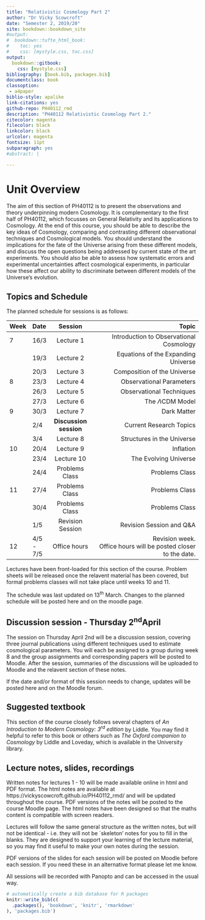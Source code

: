 ```yaml
---
title: "Relativistic Cosmology Part 2"
author: "Dr Vicky Scowcroft"
date: "Semester 2, 2019/20"
site: bookdown::bookdown_site
#output:
#  bookdown::tufte_html_book:
#    toc: yes
#    css: [mystyle.css, toc.css]
output: 
  bookdown::gitbook:
    css: [mystyle.css]
bibliography: [book.bib, packages.bib]
documentclass: book
classoption: 
 - a4paper
biblio-style: apalike
link-citations: yes
github-repo: PH40112_rmd
description: "PH40112 Relativistic Cosmology Part 2."
citecolor: magenta
filecolor: black
linkcolor: black
urlcolor: magenta
fontsize: 11pt
subparagraph: yes
#abstract: | 

---
```

# Unit Overview {-}
  The aim of this section of PH40112 is to present the observations and
  theory underpinning modern Cosmology. It is complementary to the first
  half of PH40112, which focusses on General Relativity and its
  applications to Cosmology. At the end of this course, you should be
  able to describe the key ideas of Cosmology, comparing and contrasting
  different observational techniques and Cosmological models. You should
  understand the implications for the fate of the Universe arising from
  these different models, and discuss the open questions being addressed
  by current state of the art experiments. You should also be able to
  assess how systematic errors and experimental uncertainties affect
  cosmological experiments, in particular how these affect our ability
  to discriminate between different models of the Universe's evolution.
  
## Topics and Schedule {-}

The planned schedule for sessions is as follows:

| Week | Date      |         Session        |                                                              Topic |
|:-----|:----------|:----------------------:|-------------------------------------------------------------------:|
| 7    | 16/3 |        Lecture 1       |                            Introduction to Observational Cosmology |
|      | 19/3  |        Lecture 2       |                                Equations of the Expanding Universe |
|      | 20/3  |        Lecture 3       |                                        Composition of the Universe |
| 8    | 23/3  |        Lecture 4       |                                             Observational Parameters|
|      | 26/3 |        Lecture 5       |                                           Observational Techniques |
|      | 27/3  |        Lecture 6       |                                                        The $\Lambda$CDM Model |
| 9    | 30/3  |        Lecture 7       |                                         Dark Matter |
|      | 2/4  |     **Discussion session** |                        Current Research Topics |  
|      | 3/4  |  Lecture 8       |                                        Structures in the Universe |
| 10   | 20/4  |        Lecture 9       |                                                          Inflation |
|      | 23/4  |       Lecture 10       |                                              The Evolving Universe |
|      | 24/4 |     Problems Class     |                                                     Problems Class |
| 11   | 27/4  |     Problems Class     |                                                     Problems Class |
|      | 30/4  |     Problems Class     |                                                     Problems Class |
|      | 1/5     |    Revision Session    |                                           Revision Session and Q&A |
| 12   | 4/5 - 7/5 |      Office hours      | Revision week. <br>Office hours will be posted closer to the date. |

Lectures have been front-loaded for this section of the course. Problem sheets will be released once the relavent material has been covered, but formal problems classes will not take place until weeks 10 and 11.

The schedule was last updated on 13<sup>th</sup> March. Changes to the planned schedule will be posted here and on the moodle page. 

## Discussion session - Thursday 2<sup>nd</sup>April {-}

The session on Thursday April 2nd will be a discussion session, covering three journal publications using different techniques used to estimate cosmological parameters. You will each be assigned to a group during week 8 and the group assignments and corresponding papers will be posted to Moodle. After the session, summaries of the discussions will be uploaded to Moodle and the relavent section of these notes. 

If the date and/or format of this session needs to change, updates will be posted here and on the Moodle forum. 

## Suggested textbook {-}
  This section of the course closely follows several chapters of *An
  Introduction to Modern Cosmology: 3<sup>rd</sup> edition* by Liddle.
  You may find it helpful to refer to this book or others such as *The
  Oxford companion to Cosmology* by Liddle and Loveday, which is
  available in the University library.

## Lecture notes, slides, recordings {-}

Written notes for lectures 1 - 10 will be made available online in html and PDF format. The html notes are available at https://vickyscowcroft.github.io/PH40112_rmd/ and will be updated throughout the course. PDF versions of the notes will be posted to the course Moodle page. The html notes have been designed so that the maths content is compatible with screen readers. 

Lectures will follow the same general structure as the written notes, but will not be identical - i.e. they will not be `skeleton' notes for you to fill in the blanks. They are designed to support your learning of the lecture material, so you may find it useful to make your own notes during the session. 

PDF versions of the slides for each session will be posted on Moodle before each session. If you need these in an alternative format please let me know. 

All sessions will be recorded with Panopto and can be accessed in the usual way. 


```r
# automatically create a bib database for R packages
knitr::write_bib(c(
  .packages(), 'bookdown', 'knitr', 'rmarkdown'
), 'packages.bib')
```
